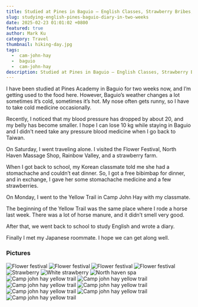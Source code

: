 ```yaml
---
title: Studied at Pines in Baguio – English Classes, Strawberry Bribes, and Horse Poop 2/10 weeks 
slug: studying-english-pines-baguio-diary-in-two-weeks
date: 2025-02-23 01:01:02 +0800
featured: true
author: Mark Ku
category: Travel
thumbnail: hiking-day.jpg
tags:
  -  cam-john-hay
  -  baguio
  -  cam-john-hay
description: Studied at Pines in Baguio – English Classes, Strawberry Bribes, and Horse Poop 2/10 weeks 
---
```

I have been studied at Pines Academy in Baguio for two weeks now, and I’m getting used to the food here. However, Baguio’s weather changes a lot sometimes it’s cold, sometimes it’s hot. My nose often gets runny, so I have to take cold medicine occasionally.  

Recently, I noticed that my blood pressure has dropped by about 20, and my belly has become smaller. I hope I can lose 10 kg while staying in Baguio and I didn't need take any pressure blood medicine when I go back to Taiwan.  

On Saturday, I went traveling alone. I visited the Flower Festival, North Haven Massage Shop, Rainbow Valley, and a strawberry farm.  

When I got back to school, my Korean classmate told me she had a stomachache and couldn’t eat dinner. So, I got a free bibimbap for dinner, and in exchange, I gave her some stomachache medicine and a few strawberries.  

On Monday, I went to the Yellow Trail in Camp John Hay with my classmate.  

The beginning of the Yellow Trail was the same place where I rode a horse last week. There was a lot of horse manure, and it didn’t smell very good.  

After that, we went back to school to study English and wrote a diary.  

Finally I met my Japanese roommate. I hope we can get along well.  

### Pictures

![Flower festival](flower-festival.jpg)
![Flower festival](strawberry-farm-1.jpg)
![Flower festival](strawberry-farm-2.jpg)
![Flower festival](strawberry-farm-3.jpg)
![Strawberry](strawberry.jpg)
![White strawberry](white-strawberry.jpg)
![North haven spa](north-haven-spa.jpg)
![Camp john hay yellow trail](camp-john-hay-yellow-trail-1.jpg)
![Camp john hay yellow trail](camp-john-hay-yellow-trail-2.jpg)
![Camp john hay yellow trail](camp-john-hay-yellow-trail-3.jpg)
![Camp john hay yellow trail](camp-john-hay-yellow-trail-4.jpg)
![Camp john hay yellow trail](camp-john-hay-yellow-trail-5.jpg)
![Camp john hay yellow trail](ube-ice-cream.jpg)
![Camp john hay yellow trail](flwer-festival.jpg)






